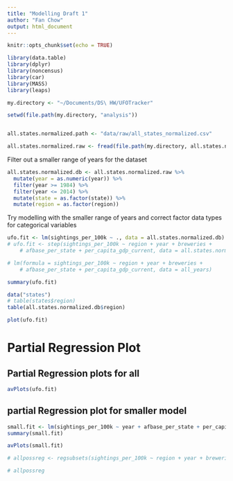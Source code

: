 ```yaml
---
title: "Modelling Draft 1"
author: "Fan Chow"
output: html_document
---
```


```r
knitr::opts_chunk$set(echo = TRUE)
```


```r
library(data.table)
library(dplyr)
library(noncensus)
library(car)
library(MASS)
library(leaps)
```

```r
my.directory <- "~/Documents/DS\ HW/UFOTracker"

setwd(file.path(my.directory, "analysis"))


all.states.normalized.path <- "data/raw/all_states_normalized.csv"

all.states.normalized.raw <- fread(file.path(my.directory, all.states.normalized.path))
```


Filter out a smaller range of years for the dataset  
```r
all.states.normalized.db <- all.states.normalized.raw %>%
  mutate(year = as.numeric(year)) %>% 
  filter(year >= 1984) %>% 
  filter(year <= 2014) %>% 
  mutate(state = as.factor(state)) %>% 
  mutate(region = as.factor(region))
```


Try modelling with the smaller range of years and correct factor data types for categorical variables  
```r
ufo.fit <- lm(sightings_per_100k ~ ., data = all.states.normalized.db)
# ufo.fit <- step(sightings_per_100k ~ region + year + breweries +
    # afbase_per_state + per_capita_gdp_current, data = all.states.normalized.db, direction = "both")

# lm(formula = sightings_per_100k ~ region + year + breweries +
    # afbase_per_state + per_capita_gdp_current, data = all_years)

summary(ufo.fit)
```



```r
data("states")
# table(states$region)
table(all.states.normalized.db$region)
```



```r
plot(ufo.fit)
```


# Partial Regression Plot  

## Partial Regression plots for all
```r
avPlots(ufo.fit)
```

## partial Regression plot for smaller model  
```r
small.fit <- lm(sightings_per_100k ~ year + afbase_per_state + per_capita_gdp_current + region,  data=all.states.normalized.db)
summary(small.fit)

avPlots(small.fit)
```



```r
# allpossreg <- regsubsets(sightings_per_100k ~ region + year + breweries + afbase_per_state + per_capita_gdp_current + alienmovies_per_year, data = all.states.normalized.db, nbest=6)

# allpossreg
```











